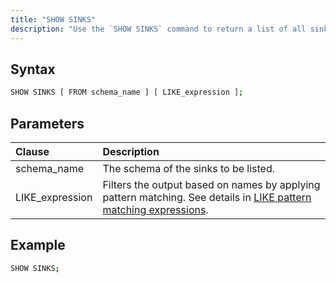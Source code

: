 ```yaml
---
title: "SHOW SINKS"
description: "Use the `SHOW SINKS` command to return a list of all sinks."
---
```


## Syntax

```bash
SHOW SINKS [ FROM schema_name ] [ LIKE_expression ];
```

## Parameters

| Clause | Description      |
| :------------------ | :-------------------------- |
| schema\_name |The schema of the sinks to be listed.|
| LIKE\_expression    | Filters the output based on names by applying pattern matching. See details in [LIKE pattern matching expressions](/docs/current/sql-function-string/#like-pattern-matching-expressions). |

## Example

```bash
SHOW SINKS;
```
